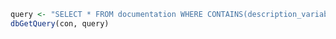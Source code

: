 ```r
query <- "SELECT * FROM documentation WHERE CONTAINS(description_variable, 'Catégorie')"
dbGetQuery(con, query)
```
